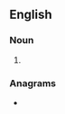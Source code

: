 ==English==

===Noun===
{{head|en|noun form}}

# {{plural of|acephal|lang=en}}

===Anagrams===
* {{anagrams|en|a=aacehlps|acalephs|halpaces|phasecal}}